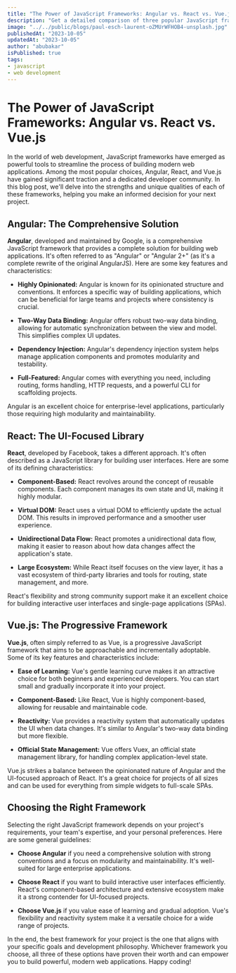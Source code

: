 ```yaml
---
title: "The Power of JavaScript Frameworks: Angular vs. React vs. Vue.js"
description: "Get a detailed comparison of three popular JavaScript frameworks - Angular, React, and Vue.js. Understand the strengths, weaknesses, and use cases for each framework to make an informed decision for your next web development project."
image: "../../public/blogs/paul-esch-laurent-oZMUrWFHOB4-unsplash.jpg"
publishedAt: "2023-10-05"
updatedAt: "2023-10-05"
author: "abubakar"
isPublished: true
tags:
- javascript
- web development
---
```


# The Power of JavaScript Frameworks: Angular vs. React vs. Vue.js

In the world of web development, JavaScript frameworks have emerged as powerful tools to streamline the process of building modern web applications. Among the most popular choices, Angular, React, and Vue.js have gained significant traction and a dedicated developer community. In this blog post, we'll delve into the strengths and unique qualities of each of these frameworks, helping you make an informed decision for your next project.

## Angular: The Comprehensive Solution

**Angular**, developed and maintained by Google, is a comprehensive JavaScript framework that provides a complete solution for building web applications. It's often referred to as "Angular" or "Angular 2+" (as it's a complete rewrite of the original AngularJS). Here are some key features and characteristics:

- **Highly Opinionated:** Angular is known for its opinionated structure and conventions. It enforces a specific way of building applications, which can be beneficial for large teams and projects where consistency is crucial.

- **Two-Way Data Binding:** Angular offers robust two-way data binding, allowing for automatic synchronization between the view and model. This simplifies complex UI updates.

- **Dependency Injection:** Angular's dependency injection system helps manage application components and promotes modularity and testability.

- **Full-Featured:** Angular comes with everything you need, including routing, forms handling, HTTP requests, and a powerful CLI for scaffolding projects.

Angular is an excellent choice for enterprise-level applications, particularly those requiring high modularity and maintainability.

## React: The UI-Focused Library

**React**, developed by Facebook, takes a different approach. It's often described as a JavaScript library for building user interfaces. Here are some of its defining characteristics:

- **Component-Based:** React revolves around the concept of reusable components. Each component manages its own state and UI, making it highly modular.

- **Virtual DOM:** React uses a virtual DOM to efficiently update the actual DOM. This results in improved performance and a smoother user experience.

- **Unidirectional Data Flow:** React promotes a unidirectional data flow, making it easier to reason about how data changes affect the application's state.

- **Large Ecosystem:** While React itself focuses on the view layer, it has a vast ecosystem of third-party libraries and tools for routing, state management, and more.

React's flexibility and strong community support make it an excellent choice for building interactive user interfaces and single-page applications (SPAs).

## Vue.js: The Progressive Framework

**Vue.js**, often simply referred to as Vue, is a progressive JavaScript framework that aims to be approachable and incrementally adoptable. Some of its key features and characteristics include:

- **Ease of Learning:** Vue's gentle learning curve makes it an attractive choice for both beginners and experienced developers. You can start small and gradually incorporate it into your project.

- **Component-Based:** Like React, Vue is highly component-based, allowing for reusable and maintainable code.

- **Reactivity:** Vue provides a reactivity system that automatically updates the UI when data changes. It's similar to Angular's two-way data binding but more flexible.

- **Official State Management:** Vue offers Vuex, an official state management library, for handling complex application-level state.

Vue.js strikes a balance between the opinionated nature of Angular and the UI-focused approach of React. It's a great choice for projects of all sizes and can be used for everything from simple widgets to full-scale SPAs.

## Choosing the Right Framework

Selecting the right JavaScript framework depends on your project's requirements, your team's expertise, and your personal preferences. Here are some general guidelines:

- **Choose Angular** if you need a comprehensive solution with strong conventions and a focus on modularity and maintainability. It's well-suited for large enterprise applications.

- **Choose React** if you want to build interactive user interfaces efficiently. React's component-based architecture and extensive ecosystem make it a strong contender for UI-focused projects.

- **Choose Vue.js** if you value ease of learning and gradual adoption. Vue's flexibility and reactivity system make it a versatile choice for a wide range of projects.

In the end, the best framework for your project is the one that aligns with your specific goals and development philosophy. Whichever framework you choose, all three of these options have proven their worth and can empower you to build powerful, modern web applications. Happy coding!